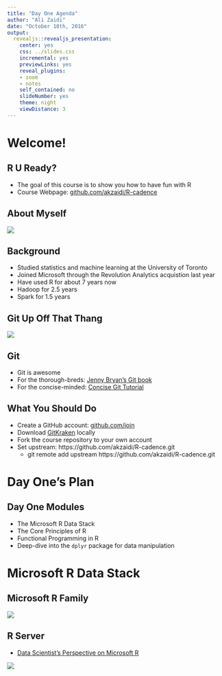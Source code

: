 ```yaml
---
title: "Day One Agenda"
author: "Ali Zaidi"
date: "October 10th, 2016"
output:
  revealjs::revealjs_presentation:
    center: yes
    css: ../slides.css
    incremental: yes
    previewLinks: yes
    reveal_plugins:
    - zoom
    - notes
    self_contained: no
    slideNumber: yes
    theme: night
    viewDistance: 3
---
```


# Welcome!

## R U Ready?

* The goal of this course is to show you how to have fun with R
* Course Webpage: [github.com/akzaidi/R-cadence](https://github.com/akzaidi/R-cadence)

## About Myself

![](http://www.tridant.com.sg/wp-content/uploads/2015/03/rev_13287_logo_clarkhead_rgb_final_av-450px.png)


## Background

+ Studied statistics and machine learning at the University of Toronto
+ Joined Microsoft through the Revolution Analytics acquistion last year
+ Have used R for about 7 years now
+ Hadoop for 2.5 years
+ Spark for 1.5 years


## Git Up Off That Thang

![](http://img.deusm.com/informationweek/2014/10/1316800/Microsoft_LOVES_Linux.jpg)

## Git 

+ Git is awesome
+ For the thorough-breds: [Jenny Bryan's Git book](http://happygitwithr.com/)
+ For the concise-minded: [Concise Git Tutorial](https://github.com/shekhargulati/git-the-missing-tutorial)

## What You Should Do

+ Create a GitHub account: [github.com/join](https://github.com/join)
+ Download [GitKraken](https://www.gitkraken.com/) locally
+ Fork the course repository to your own account
+ Set upstream: https://github.com/akzaidi/R-cadence.git
    - git remote add upstream https://github.com/akzaidi/R-cadence.git


# Day One's Plan

## Day One Modules

+ The Microsoft R Data Stack
+ The Core Principles of R
+ Functional Programming in R
+ Deep-dive into the `dplyr` package for data manipulation

# Microsoft R Data Stack

## Microsoft R Family

<div style="width:800px">
![](https://raw.githubusercontent.com/akzaidi/R-cadence/master/images/mr-family.png)
</div>


## R Server 

+ [Data Scientist's Perspective on Microsoft R](http://blog.revolutionanalytics.com/2016/04/data-scientist-perspective.html)

<div style="width:700px">
![](https://raw.githubusercontent.com/akzaidi/R-cadence/master/images/mrcomponents.png)
</div>

